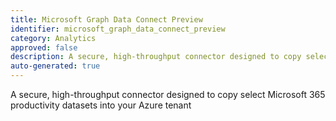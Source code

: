 ```yaml
---
title: Microsoft Graph Data Connect Preview
identifier: microsoft_graph_data_connect_preview
category: Analytics
approved: false
description: A secure, high-throughput connector designed to copy select Microsoft 365 productivity datasets into your Azure tenant
auto-generated: true
---
```


A secure, high-throughput connector designed to copy select Microsoft 365 productivity datasets into your Azure tenant